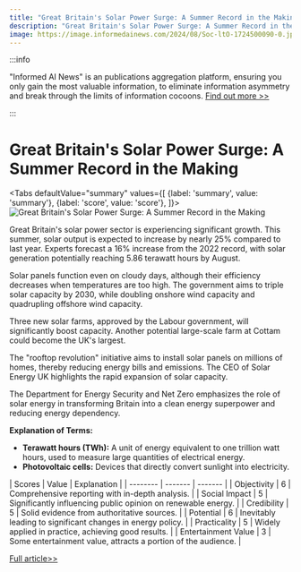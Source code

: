 ```yaml
---
title: "Great Britain's Solar Power Surge: A Summer Record in the Making"
description: "Great Britain's Solar Power Surge: A Summer Record in the Making"
image: https://image.informedainews.com/2024/08/Soc-ltO-1724500090-0.jpg
---
```



:::info

"Informed AI News" is an publications aggregation platform, ensuring you only gain the most valuable information, to eliminate information asymmetry and break through the limits of information cocoons.  [Find out more >>](/)

:::

# Great Britain's Solar Power Surge: A Summer Record in the Making


<Tabs
	defaultValue="summary"
	values={[
	{label: 'summary', value: 'summary'},
	{label: 'score', value: 'score'},
]}>
<TabItem value="summary">
<img
  src="https://image.informedainews.com/2024/08/Soc-ltO-1724500090-0.jpg"
  alt="Great Britain's Solar Power Surge: A Summer Record in the Making"
/>



Great Britain's solar power sector is experiencing significant growth. This summer, solar output is expected to increase by nearly 25% compared to last year. Experts forecast a 16% increase from the 2022 record, with solar generation potentially reaching 5.86 terawatt hours by August.

Solar panels function even on cloudy days, although their efficiency decreases when temperatures are too high. The government aims to triple solar capacity by 2030, while doubling onshore wind capacity and quadrupling offshore wind capacity.

Three new solar farms, approved by the Labour government, will significantly boost capacity. Another potential large-scale farm at Cottam could become the UK's largest.

The "rooftop revolution" initiative aims to install solar panels on millions of homes, thereby reducing energy bills and emissions. The CEO of Solar Energy UK highlights the rapid expansion of solar capacity.

The Department for Energy Security and Net Zero emphasizes the role of solar energy in transforming Britain into a clean energy superpower and reducing energy dependency.

**Explanation of Terms:**
- **Terawatt hours (TWh):** A unit of energy equivalent to one trillion watt hours, used to measure large quantities of electrical energy.
- **Photovoltaic cells:** Devices that directly convert sunlight into electricity.
</TabItem>
<TabItem value="score">
	| Scores     | Value   | Explanation |
	| -------- | ------- | ------- |
	| Objectivity  | 6    | Comprehensive reporting with in-depth analysis.    |
	| Social Impact | 5     | Significantly influencing public opinion on renewable energy.    |
	| Credibility    | 5    | Solid evidence from authoritative sources.    |
	| Potential    | 6    | Inevitably leading to significant changes in energy policy.    |
	| Practicality    | 5    | Widely applied in practice, achieving good results.    |
	| Entertainment Value    | 3    | Some entertainment value, attracts a portion of the audience.    |
</TabItem>
</Tabs>

[Full article>>](https://www.theguardian.com/environment/article/2024/aug/24/great-britain-on-track-to-generate-record-levels-of-summer-solar-power)
